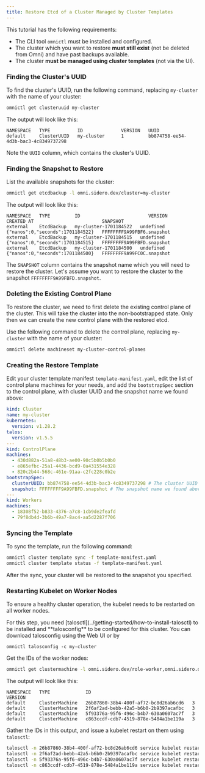 ```yaml
---
title: Restore Etcd of a Cluster Managed by Cluster Templates
---
```


This tutorial has the following requirements:

* The CLI tool `omnictl` must be installed and configured.
* The cluster which you want to restore **must still exist** (not be deleted from Omni) and have past backups available.
* The cluster **must be managed using cluster templates** (not via the UI).

### Finding the Cluster's UUID

To find the cluster's UUID, run the following command, replacing `my-cluster` with the name of your cluster:

```bash
omnictl get clusteruuid my-cluster
```

The output will look like this:

```
NAMESPACE   TYPE          ID              VERSION   UUID
default     ClusterUUID   my-cluster      1         bb874758-ee54-4d3b-bac3-4c8349737298
```

Note the `UUID` column, which contains the cluster's UUID.

### Finding the Snapshot to Restore

List the available snapshots for the cluster:

```bash
omnictl get etcdbackup -l omni.sidero.dev/cluster=my-cluster
```

The output will look like this:

```
NAMESPACE   TYPE         ID                         VERSION     CREATED AT                         SNAPSHOT
external    EtcdBackup   my-cluster-1701184522   undefined   {"nanos":0,"seconds":1701184522}   FFFFFFFF9A99FBF6.snapshot
external    EtcdBackup   my-cluster-1701184515   undefined   {"nanos":0,"seconds":1701184515}   FFFFFFFF9A99FBFD.snapshot
external    EtcdBackup   my-cluster-1701184500   undefined   {"nanos":0,"seconds":1701184500}   FFFFFFFF9A99FC0C.snapshot
```

The `SNAPSHOT` column contains the snapshot name which you will need to restore the cluster. Let's assume you want to restore the cluster to the snapshot `FFFFFFFF9A99FBFD.snapshot`.

### Deleting the Existing Control Plane

To restore the cluster, we need to first delete the existing control plane of the cluster. This will take the cluster into the non-bootstrapped state. Only then we can create the new control plane with the restored etcd.

Use the following command to delete the control plane, replacing `my-cluster` with the name of your cluster:

```bash
omnictl delete machineset my-cluster-control-planes
```

### Creating the Restore Template

Edit your cluster template manifest `template-manifest.yaml`, edit the list of control plane machines for your needs, and add the `bootstrapSpec` section to the control plane, with cluster UUID and the snapshot name we found above:

```yaml
kind: Cluster
name: my-cluster
kubernetes:
  version: v1.28.2
talos:
  version: v1.5.5
---
kind: ControlPlane
machines:
  - 430d882a-51a8-48b3-ae00-90c5b0b5b0b0
  - e865efbc-25a1-4436-bcd9-0a431554e328
  - 820c2b44-568c-461e-91aa-c2fc228c0b2e
bootstrapSpec:
  clusterUUID: bb874758-ee54-4d3b-bac3-4c8349737298 # The cluster UUID we found above
  snapshot: FFFFFFFF9A99FBFD.snapshot # The snapshot name we found above
---
kind: Workers
machines:
  - 18308f52-b833-4376-a7c8-1cb9de2feafd
  - 79f8db4d-3b6b-49a7-8ac4-aa5d2287f706
```

### Syncing the Template

To sync the template, run the following command:

```bash
omnictl cluster template sync -f template-manifest.yaml
omnictl cluster template status -f template-manifest.yaml
```

After the sync, your cluster will be restored to the snapshot you specified.

### Restarting Kubelet on Worker Nodes

To ensure a healthy cluster operation, the kubelet needs to be restarted on all worker nodes.

<Info>
For this step, you need [talosctl](../getting-started/how-to-install-talosctl) to be installed and **talosconfig** to be configured for this cluster. You can download talosconfig using the Web UI or by

```
omnictl talosconfig -c my-cluster
```
</Info>

Get the IDs of the worker nodes:

```bash
omnictl get clustermachine -l omni.sidero.dev/role-worker,omni.sidero.dev/cluster=my-cluster
```

The output will look like this:

```
NAMESPACE   TYPE             ID                                     VERSION
default     ClusterMachine   26b87860-38b4-400f-af72-bc8d26ab6cd6   3
default     ClusterMachine   2f6af2ad-bebb-42a5-b6b0-2b9397acafbc   3
default     ClusterMachine   5f93376a-95f6-496c-b4b7-630a0607ac7f   3
default     ClusterMachine   c863ccdf-cdb7-4519-878e-5484a1be119a   3
```

Gather the IDs in this output, and issue a kubelet restart on them using `talosctl`:

```bash
talosctl -n 26b87860-38b4-400f-af72-bc8d26ab6cd6 service kubelet restart
talosctl -n 2f6af2ad-bebb-42a5-b6b0-2b9397acafbc service kubelet restart
talosctl -n 5f93376a-95f6-496c-b4b7-630a0607ac7f service kubelet restart
talosctl -n c863ccdf-cdb7-4519-878e-5484a1be119a service kubelet restart
```
